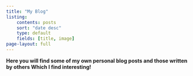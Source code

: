```yaml
---
title: "My Blog"
listing: 
    contents: posts
    sort: "date desc"
    type: default
    fields: [title, image]
page-layout: full
---
```

**Here you will find some of my own personal blog posts and those written by others Which I find interesting!**